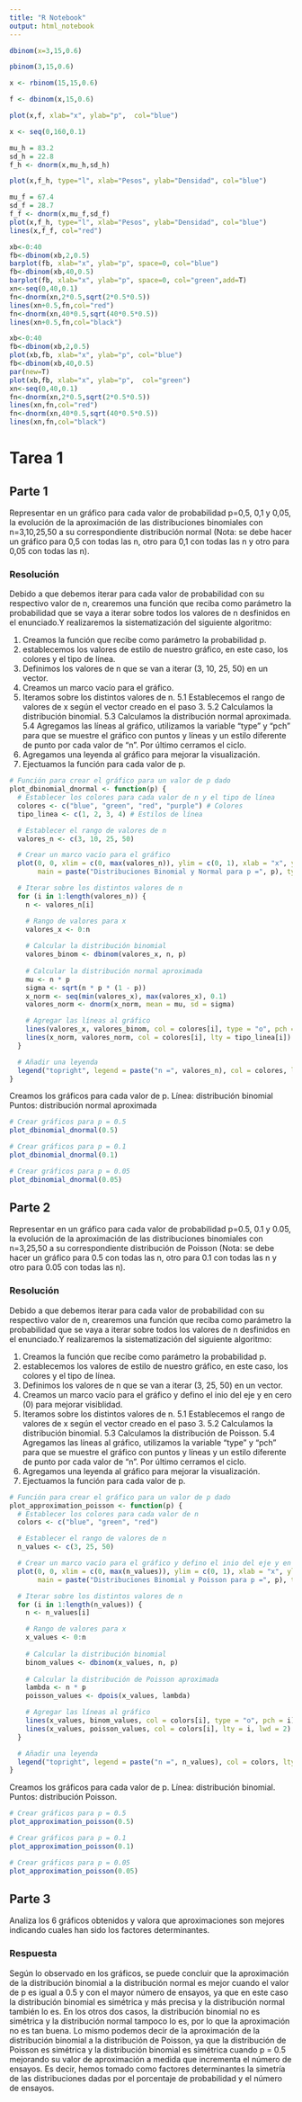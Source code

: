 ```yaml
---
title: "R Notebook"
output: html_notebook
---
```


```r
dbinom(x=3,15,0.6)
```
```r
pbinom(3,15,0.6)
```
```r
x <- rbinom(15,15,0.6)
```

```r
f <- dbinom(x,15,0.6)
```

```r
plot(x,f, xlab="x", ylab="p",  col="blue")
```
```r
x <- seq(0,160,0.1)
```

```r
mu_h = 83.2
sd_h = 22.8
f_h <- dnorm(x,mu_h,sd_h)
```

```r
plot(x,f_h, type="l", xlab="Pesos", ylab="Densidad", col="blue")
```
```r
mu_f = 67.4
sd_f = 28.7
f_f <- dnorm(x,mu_f,sd_f)
plot(x,f_h, type="l", xlab="Pesos", ylab="Densidad", col="blue")
lines(x,f_f, col="red")
```
```r
xb<-0:40
fb<-dbinom(xb,2,0.5)
barplot(fb, xlab="x", ylab="p", space=0, col="blue")
fb<-dbinom(xb,40,0.5)
barplot(fb, xlab="x", ylab="p", space=0, col="green",add=T)
xn<-seq(0,40,0.1)
fn<-dnorm(xn,2*0.5,sqrt(2*0.5*0.5))
lines(xn+0.5,fn,col="red")
fn<-dnorm(xn,40*0.5,sqrt(40*0.5*0.5))
lines(xn+0.5,fn,col="black")
```
```r
xb<-0:40
fb<-dbinom(xb,2,0.5)
plot(xb,fb, xlab="x", ylab="p", col="blue")
fb<-dbinom(xb,40,0.5)
par(new=T)
plot(xb,fb, xlab="x", ylab="p",  col="green")
xn<-seq(0,40,0.1)
fn<-dnorm(xn,2*0.5,sqrt(2*0.5*0.5))
lines(xn,fn,col="red")
fn<-dnorm(xn,40*0.5,sqrt(40*0.5*0.5))
lines(xn,fn,col="black")
```
# Tarea 1
## Parte 1
Representar en un gráfico para cada valor de probabilidad p=0,5, 0,1 y 0,05, la evolución de la aproximación de las distribuciones binomiales con n=3,10,25,50 a su correspondiente distribución normal (Nota: se debe hacer un gráfico para 0,5 con todas las n, otro para 0,1 con todas las n y otro para 0,05 con todas las n).

### Resolución
Debido a que debemos iterar para cada valor de probabilidad con su respectivo valor de n, crearemos una función que reciba como parámetro la probabilidad que se vaya a iterar sobre todos los valores de n desfinidos en el enunciado.Y realizaremos la sistematización del siguiente algoritmo:

1. Creamos la función que recibe como parámetro la probabilidad p.
2. establecemos los valores de estilo de nuestro gráfico, en este caso, los colores y el tipo de línea.
3. Definimos los valores de n que se van a iterar (3, 10, 25, 50) en un vector.
4. Creamos un marco vacío para el gráfico.
5. Iteramos sobre los distintos valores de n.
5.1 Establecemos el rango de valores de x según el vector creado en el paso 3.
5.2 Calculamos la distribución binomial.
5.3 Calculamos la distribución normal aproximada.
5.4 Agregamos las líneas al gráfico, utilizamos la variable "type" y "pch" para que se muestre el gráfico con puntos y líneas y un estilo diferente de punto por cada valor de "n". Por último cerramos el ciclo.
6. Agregamos una leyenda al gráfico para mejorar la visualización.
7. Ejectuamos la función para cada valor de p.
```r
# Función para crear el gráfico para un valor de p dado
plot_dbinomial_dnormal <- function(p) {
  # Establecer los colores para cada valor de n y el tipo de línea
  colores <- c("blue", "green", "red", "purple") # Colores
  tipo_linea <- c(1, 2, 3, 4) # Estilos de línea

  # Establecer el rango de valores de n
  valores_n <- c(3, 10, 25, 50)

  # Crear un marco vacío para el gráfico
  plot(0, 0, xlim = c(0, max(valores_n)), ylim = c(0, 1), xlab = "x", ylab = "Probabilidad",
       main = paste("Distribuciones Binomial y Normal para p =", p), type = "n")

  # Iterar sobre los distintos valores de n
  for (i in 1:length(valores_n)) {
    n <- valores_n[i]

    # Rango de valores para x
    valores_x <- 0:n
    
    # Calcular la distribución binomial
    valores_binom <- dbinom(valores_x, n, p)
    
    # Calcular la distribución normal aproximada
    mu <- n * p
    sigma <- sqrt(n * p * (1 - p))
    x_norm <- seq(min(valores_x), max(valores_x), 0.1)
    valores_norm <- dnorm(x_norm, mean = mu, sd = sigma)

    # Agregar las líneas al gráfico
    lines(valores_x, valores_binom, col = colores[i], type = "o", pch = i)
    lines(x_norm, valores_norm, col = colores[i], lty = tipo_linea[i])
  }

  # Añadir una leyenda
  legend("topright", legend = paste("n =", valores_n), col = colores, lty = tipo_linea, pch = 1:length(valores_n), cex = 0.8)
}

```
Creamos los gráficos para cada valor de p.
Línea: distribución binomial
Puntos: distribución normal aproximada
```r
# Crear gráficos para p = 0.5
plot_dbinomial_dnormal(0.5)

# Crear gráficos para p = 0.1
plot_dbinomial_dnormal(0.1)

# Crear gráficos para p = 0.05
plot_dbinomial_dnormal(0.05)
```
## Parte 2
Representar en un gráfico para cada valor de probabilidad p=0.5, 0.1 y 0.05, la evolución de la aproximación de las distribuciones binomiales con n=3,25,50 a su correspondiente distribución de Poisson (Nota: se debe hacer un gráfico para 0.5 con todas las n, otro para 0.1 con todas las n y otro para 0.05 con todas las n).

### Resolución
Debido a que debemos iterar para cada valor de probabilidad con su respectivo valor de n, crearemos una función que reciba como parámetro la probabilidad que se vaya a iterar sobre todos los valores de n desfinidos en el enunciado.Y realizaremos la sistematización del siguiente algoritmo:

1. Creamos la función que recibe como parámetro la probabilidad p.
2. establecemos los valores de estilo de nuestro gráfico, en este caso, los colores y el tipo de línea.
3. Definimos los valores de n que se van a iterar (3, 25, 50) en un vector.
4. Creamos un marco vacío para el gráfico y defino el inio del eje y en cero (0) para mejorar visiblidad.
5. Iteramos sobre los distintos valores de n.
5.1 Establecemos el rango de valores de x según el vector creado en el paso 3.
5.2 Calculamos la distribución binomial.
5.3 Calculamos la distribución de Poisson.
5.4 Agregamos las líneas al gráfico, utilizamos la variable "type" y "pch" para que se muestre el gráfico con puntos y líneas y un estilo diferente de punto por cada valor de "n". Por último cerramos el ciclo.
6. Agregamos una leyenda al gráfico para mejorar la visualización.
7. Ejectuamos la función para cada valor de p.

```r
# Función para crear el gráfico para un valor de p dado
plot_approximation_poisson <- function(p) {
  # Establecer los colores para cada valor de n
  colors <- c("blue", "green", "red")

  # Establecer el rango de valores de n
  n_values <- c(3, 25, 50)

  # Crear un marco vacío para el gráfico y defino el inio del eje y en cero (0) para mejorar visiblidad
  plot(0, 0, xlim = c(0, max(n_values)), ylim = c(0, 1), xlab = "x", ylab = "Probabilidad",
       main = paste("Distribuciones Binomial y Poisson para p =", p), type = "n")

  # Iterar sobre los distintos valores de n
  for (i in 1:length(n_values)) {
    n <- n_values[i]

    # Rango de valores para x
    x_values <- 0:n
    
    # Calcular la distribución binomial
    binom_values <- dbinom(x_values, n, p)
    
    # Calcular la distribución de Poisson aproximada
    lambda <- n * p
    poisson_values <- dpois(x_values, lambda)

    # Agregar las líneas al gráfico
    lines(x_values, binom_values, col = colors[i], type = "o", pch = i)
    lines(x_values, poisson_values, col = colors[i], lty = i, lwd = 2)
  }

  # Añadir una leyenda
  legend("topright", legend = paste("n =", n_values), col = colors, lty = 1:length(n_values), pch = 1:length(n_values), cex = 0.8)
}
```
Creamos los gráficos para cada valor de p.
Línea: distribución binomial.
Puntos: distribución Poisson.
```r
# Crear gráficos para p = 0.5
plot_approximation_poisson(0.5)

# Crear gráficos para p = 0.1
plot_approximation_poisson(0.1)

# Crear gráficos para p = 0.05
plot_approximation_poisson(0.05)
```
## Parte 3
Analiza los 6 gráficos obtenidos y valora que aproximaciones son mejores indicando cuales han sido los factores determinantes.

### Respuesta
Según lo observado en los gráficos, se puede concluir que la aproximación de la distribución binomial a la distribución normal es mejor cuando el valor de p es igual a 0.5 y con el mayor número de ensayos, ya que en este caso la distribución binomial es simétrica y más precisa y la distribución normal también lo es. En los otros dos casos, la distribución binomial no es simétrica y la distribución normal tampoco lo es, por lo que la aproximación no es tan buena. Lo mismo podemos decir de la aproximación de la distribución binomial a la distribución de Poisson, ya que la distribución de Poisson es simétrica y la distribución binomial es simétrica cuando p = 0.5 mejorando su valor de aproximación a medida que incrementa el número de ensayos.
Es decir, hemos tomado como factores determinantes la simetría de las distribuciones dadas por el porcentaje de probabilidad y el número de ensayos.
